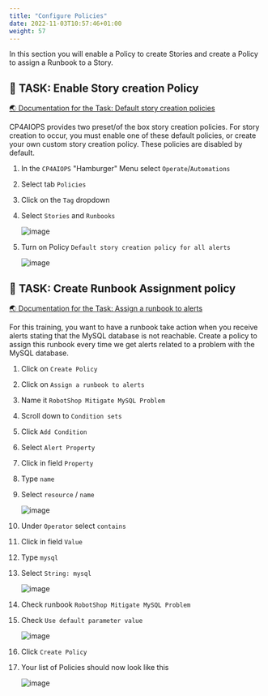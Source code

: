 ```yaml
---
title: "Configure Policies"
date: 2022-11-03T10:57:46+01:00
weight: 57
---
```




In this section you will enable a Policy to create Stories and create a Policy to assign a Runbook to a Story.


## 🚀 TASK: Enable Story creation Policy

<a href="https://www.ibm.com/docs/en/cloud-paks/cloud-pak-watson-aiops/4.2.0?topic=policies-default-story-creation" target="_blank" >🌏 Documentation for the Task: Default story creation policies</a>



CP4AIOPS provides two preset/of the box story creation policies. For story creation to occur, you must enable one of these default policies, or create your own custom story creation policy. These policies are disabled by default.



<Accordion>
<AccordionItem title="💡 Need Help?">

1. In the `CP4AIOPS` "Hamburger" Menu select `Operate`/`Automations`
1. Select tab `Policies`
1. Click on the `Tag` dropdown
1. Select `Stories` and `Runbooks`

	![image](./../images/33_policy.png)

1. Turn on Policy `Default story creation policy for all alerts` 

	![image](./../images/34_policy.png)

</AccordionItem>
</Accordion>



## 🚀 TASK: Create Runbook Assignment policy

<a href="https://www.ibm.com/docs/en/cloud-paks/cloud-pak-watson-aiops/4.2.0?topic=policies-assign-runbook-alerts" target="_blank" >🌏 Documentation for the Task: Assign a runbook to alerts</a>



For this training, you want to have a runbook take action when you receive alerts stating that the MySQL database is not reachable. 
Create a policy to assign this runbook every time we get alerts related to a problem with the MySQL database.





<Accordion>
<AccordionItem title="💡 Need Help?">

1. Click on `Create Policy`
1. Click on `Assign a runbook to alerts`
1. Name it `RobotShop Mitigate MySQL Problem`
1. Scroll down to `Condition sets`
1. Click `Add Condition`
1. Select `Alert Property`
1. Click in field  `Property`
1. Type `name`
1. Select `resource` / `name`

	![image](./../images/35_runbook.png)

1. Under `Operator` select `contains`
1. Click in field  `Value`
1. Type `mysql`
1. Select `String: mysql`

	![image](./../images/36_runbook.png)

1. Check runbook `RobotShop Mitigate MySQL Problem`
1. Check `Use default parameter value`

	![image](./../images/37_runbook.png)

1. Click `Create Policy`

1. Your list of Policies should now look like this

	![image](./../images/38_runbook.png)


</AccordionItem>
</Accordion>